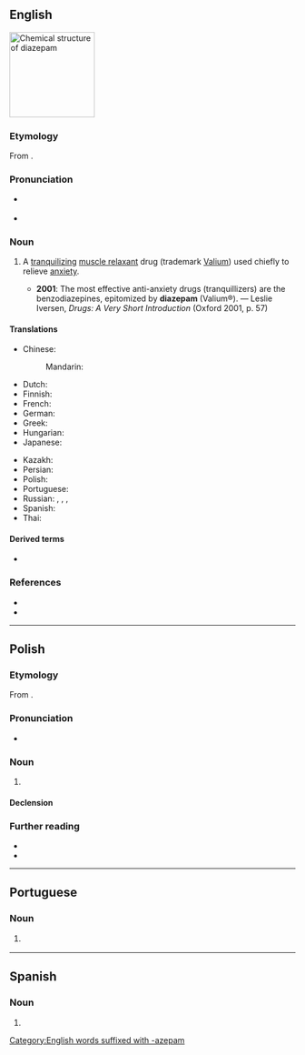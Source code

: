 {{also|diazepám}}

==English==
[[File:Diazepam structure.svg|thumb|150px|Chemical structure of '''diazepam''']]
{{wikipedia}}

===Etymology===
From {{af|en|benzodiazepine|alt1=(benzo)diazep(ine)|amide|alt2=am(ide)}}.

===Pronunciation===
* {{a|RP}} {{IPA|en|/dʌɪˈaz.ɪ.pam/|/dʌɪˈeɪ.zɪ.pam/}}
* {{a|GA}} {{IPA|en|/daɪˈæz.əˌpæm/}}

===Noun===
{{en-noun|~}}

# {{lb|en|pharmaceutical drug}} A [[tranquilizing]] [[muscle relaxant]] drug (trademark [[Valium]]) used chiefly to relieve [[anxiety]].
#* '''2001''': The most effective anti-anxiety drugs (tranquillizers) are the benzodiazepines, epitomized by '''diazepam''' (Valium®). — Leslie Iversen, ''Drugs: A Very Short Introduction'' (Oxford 2001, p. 57)

====Translations====
{{trans-top|minor tranquillizer}}
* Chinese:
*: Mandarin: {{t+|cmn|地西泮|tr=dìxīpàn|sc=Hani}}
* Dutch: {{t+|nl|diazepam}}
* Finnish: {{t+|fi|diatsepaami}}
* French: {{t+|fr|diazépam|m}}
* German: {{t|de|Diazepam|n}}
* Greek: {{t|el|διαζεπάμη|f}}
* Hungarian: {{t+|hu|diazepám}}
* Japanese: {{t|ja|ジアゼパム|tr=jiazepamu}}
{{trans-mid}}
* Kazakh: {{t|kk|диазепам}}
* Persian: {{t|fa|دیازپام}}
* Polish: {{t|pl|diazepam|m}}
* Portuguese: {{t|pt|diazepam|m}}
* Russian: {{t+|ru|диазепа́м|m}}, {{t|ru|сибазо́н|m}}, {{t|ru|рела́ниум|m}}, {{t+|ru|седуксе́н|m}}
* Spanish: {{t|es|diazepam|m}}
* Thai: {{t|th|ไดแอซิแพม}}
{{trans-bottom}}

====Derived terms====
* {{l|en|-azepam}}

===References===
* {{R:Lexico}}
* {{R:Merriam-Webster Online}}

[[Category:English words suffixed with -azepam]]

----

==Polish==
{{wp|lang=pl}}

===Etymology===
From {{bor|pl|en|diazepam}}.

===Pronunciation===
* {{pl-IPA|/djazepam/}}

===Noun===
{{pl-noun|m-in}}

# {{l|en|diazepam}}

====Declension====
{{pl-decl-noun-m-in|tantum=s}}

===Further reading===
* {{R:pl:WSJP}}
* {{R:PWN}}

{{c|pl|Pharmaceutical drugs}}

----

==Portuguese==

===Noun===
{{pt-noun|m|-}}

# {{lb|pt|pharmaceutical drug}} {{l|en|diazepam}} {{gloss|minor tranquillizer, benzodiazepine}}

----

==Spanish==

===Noun===
{{es-noun|m}}

# {{l|en|diazepam}}